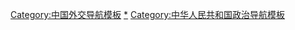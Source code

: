 [[Category:中国外交导航模板|Category:中国外交导航模板]]
[[Category:中华人民共和国外交|*]]
[[Category:中华人民共和国政治导航模板|Category:中华人民共和国政治导航模板]]